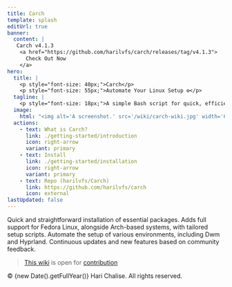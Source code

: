 ```yaml
---
title: Carch 
template: splash
editUrl: true 
banner:
  content: |
   Carch v4.1.3 
    <a href="https://github.com/harilvfs/carch/releases/tag/v4.1.3">
      Check Out Now
    </a>
hero:
  title: |
    <p style="font-size: 40px;">Carch</p>
    <p style="font-size: 55px;">Automate Your Linux Setup ⚙️</p>
  tagline: |
    <p style="font-size: 18px;">A simple Bash script for quick, efficient, and preconfigured Linux system setup (Arch & Fedora) 🧩</p>
  image:
    html: "<img alt='A screenshot.' src='/wiki/carch-wiki.jpg' width='600' />"
  actions:
    - text: What is Carch?
      link: ./getting-started/introduction
      icon: right-arrow
      variant: primary
    - text: Install 
      link: ./getting-started/installation
      icon: right-arrow
      variant: primary
    - text: Repo (harilvfs/Carch)
      link: https://github.com/harilvfs/carch
      icon: external
lastUpdated: false
---
```



<CardGrid stagger>
	<Card title="Easy Setup" icon="setting">
		Quick and straightforward installation of essential packages.
	</Card>
	<Card title="Fedora" icon="linux">
		Adds full support for Fedora Linux, alongside Arch-based systems, with tailored setup scripts.
  </Card>
	<Card title="Multiple Scripts" icon="add-document">
		Automate the setup of various environments, including Dwm and Hyprland.
	</Card>
	<Card title="Active Development" icon="approve-check">
		Continuous updates and new features based on community feedback.
	</Card>
</CardGrid>

> [This wiki](https://github.com/carch-docs/wiki) is open for [contribution](https://github.com/carch-org/wiki/fork)


<AboutAstro title="">
  &copy; {new Date().getFullYear()} Hari Chalise. All rights reserved.
</AboutAstro>

